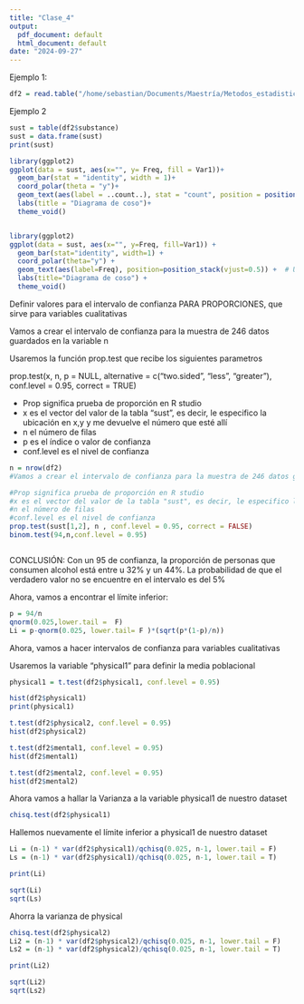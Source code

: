 ```yaml
---
title: "Clase_4"
output:
  pdf_document: default
  html_document: default
date: "2024-09-27"
---
```


Ejemplo 1:

```r

df2 = read.table("/home/sebastian/Documents/Maestría/Metodos_estadisticos_av/Datos/HIPOTESIS.txt", header = TRUE, sep = ",")


```


Ejemplo 2
```r
sust = table(df2$substance)
sust = data.frame(sust)
print(sust)

library(ggplot2)
ggplot(data = sust, aes(x="", y= Freq, fill = Var1))+
  geom_bar(stat = "identity", width = 1)+
  coord_polar(theta = "y")+
  geom_text(aes(label = ..count..), stat = "count", position = position_stack(vjust = 0.5))+
  labs(title = "Diagrama de coso")+
  theme_void()


library(ggplot2)
ggplot(data = sust, aes(x="", y=Freq, fill=Var1)) +
  geom_bar(stat="identity", width=1) +
  coord_polar(theta="y") +
  geom_text(aes(label=Freq), position=position_stack(vjust=0.5)) +  # Usar directamente Freq y ajustar vjust si es necesario
  labs(title="Diagrama de coso") +
  theme_void()


```
Definir valores para el intervalo de confianza PARA PROPORCIONES, que sirve para variables cualitativas

Vamos a crear el intervalo de confianza para la muestra de 246 datos guardados en la variable n

Usaremos la función prop.test que recibe los siguientes parametros

prop.test(x, n, p = NULL,
          alternative = c("two.sided", "less", "greater"),
          conf.level = 0.95, correct = TRUE)
          
- Prop significa prueba de proporción en R studio
- x es el vector del valor de la tabla "sust", es decir, le especifico la ubicación en x,y y me devuelve el número que esté allí
- n el número de filas
- p es el índice o valor de confianza
- conf.level es el nivel de confianza

```r
n = nrow(df2)
#Vamos a crear el intervalo de confianza para la muestra de 246 datos guardados en la variable n

#Prop significa prueba de proporción en R studio
#x es el vector del valor de la tabla "sust", es decir, le especifico la ubicación en x,y y me devuelve el número que esté allí
#n el número de filas
#conf.level es el nivel de confianza
prop.test(sust[1,2], n , conf.level = 0.95, correct = FALSE)
binom.test(94,n,conf.level = 0.95)



```
CONCLUSIÓN: Con un 95 de confianza, la proporción de personas que consumen alcohol está entre u 32% y un 44%. La probabilidad de que el verdadero valor no se encuentre en el intervalo es del 5%


Ahora, vamos a encontrar el límite inferior:

```r
p = 94/n
qnorm(0.025,lower.tail =  F)
Li = p-qnorm(0.025, lower.tail= F )*(sqrt(p*(1-p)/n))
```


Ahora, vamos a hacer intervalos de confianza para variables cualitativas

Usaremos la variable "physical1" para definir la media poblacional

```r

physical1 = t.test(df2$physical1, conf.level = 0.95)

hist(df2$physical1)
print(physical1)
```
```r

t.test(df2$physical2, conf.level = 0.95)
hist(df2$physical2)


```
```r
t.test(df2$mental1, conf.level = 0.95)
hist(df2$mental1)

```

```r

t.test(df2$mental2, conf.level = 0.95)
hist(df2$mental2)
```
Ahora vamos a hallar la Varianza a la variable physical1 de nuestro dataset

```r
chisq.test(df2$physical1)

```

Hallemos nuevamente el límite inferior a physical1 de nuestro dataset

```r
Li = (n-1) * var(df2$physical1)/qchisq(0.025, n-1, lower.tail = F)
Ls = (n-1) * var(df2$physical1)/qchisq(0.025, n-1, lower.tail = T)

print(Li)

sqrt(Li)
sqrt(Ls)
```

Ahorra la varianza de physical 

```r

chisq.test(df2$physical2)
Li2 = (n-1) * var(df2$physical2)/qchisq(0.025, n-1, lower.tail = F)
Ls2 = (n-1) * var(df2$physical2)/qchisq(0.025, n-1, lower.tail = T)

print(Li2)

sqrt(Li2)
sqrt(Ls2)
```

